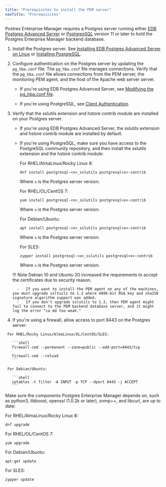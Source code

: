 ```yaml
---
title: "Prerequisites to install the PEM server"
navTitle: "Prerequisites"
---
```


Postres Enterprise Manager requires a Postgres server running either [EDB Postgres Advanced Server](/epas/latest) or [PostgresSQL](/supported-open-source/postgresql/) version 11 or later to hold the Postgres Enterprise Manager backend database. 
  
  1. Install the Postgres server. See [Installing EDB Postgres Advanced Server on Linux](/epas/latest/epas_inst_linux) or [Installing PostgreSQL](/supported-open-source/postgresql/installer/).
  
  2. Configure authentication on the Postgres server by updating the `pg_hba.conf` file. The `pg_hba.conf` file manages connections. Verify that the `pg_hba.conf` file allows connections from the PEM server, the monitoring PEM agent, and the host of the Apache web server server.
  
     - If you're using EDB Postgres Advanced Server, see [Modifying the pg_hba.conf file](/pem/latest/managing_database_server/#modifying-the-pg_hbaconf-file).

     - If you're using PostgreSQL, see [Client Authentication](https://www.postgresql.org/docs/current/auth-pg-hba-conf.html).

  3.  Verify that the sslutils extension and hstore contrib module are installed on your Postgres server.

      -   If you're using EDB Postgres Advanced Server, the sslutils extension and hstore contrib module are installed by default.

      -   If you're using PostgreSQL, make sure you have access to the PostgreSQL community repository, and then install the sslutils extension and the hstore contrib module: 

          For RHEL/AlmaLinux/Rocky Linux 8:
          
          ```shell
          dnf install postgresql-<x>_sslutils postgresql<x>-contrib
          ```

          Where `x` is the Postgres server version.

          For RHEL/OL/CentOS 7:
          
          ```shell
          yum install postgresql-<x>_sslutils postgresql<x>-contrib
          ```

          Where `x` is the Postgres server version.

          For Debian/Ubuntu:
          
          ```shell
          apt install postgresql-<x>_sslutils postgresql<x>-contrib
          ```

          Where `x` is the Postgres server version.

          For SLES:
          
          ```shell
          zypper install postgresql-<x>_sslutils postgresql<x>-contrib
          ```

          Where `x` is the Postgres server version.

      !!! Note
          Debian 10 and Ubuntu 20 increased the requirements to accept the certificates due to security reason.

            -   If you want to install the PEM agent on any of the machines, you must upgrade ssltuils to 1.3 where 4096-bit RSA key and sha256 signature algorithm support was added.
            -   If you don't upgrade sslutils to 1.3, then PEM agent might fail to connect to the PEM backend database server, and it might log the error "ca md too weak."

   4.  If you're using a firewall, allow access to port 8443 on the Postgres server:

     For RHEL/Rocky Linux/AlmaLinux/OL/CentOS/SLES:

       ```shell
       firewall-cmd --permanent --zone=public --add-port=8443/tcp
     
       firewall-cmd --reload
       ```
       
     For Debian/Ubuntu:

       ```shell
       iptables -t filter -A INPUT -p TCP --dport 8443 -j ACCEPT
       ```

Make sure the components Postgres Enterprise Manager depends on, such as python3, libboost, openssl (1.0.2k or later), snmp++, and libcurl, are up to date: 

   For RHEL/AlmaLinux/Rocky Linux 8:

   ```shell
   dnf upgrade
   ```

   For RHEL/OL/CentOS 7:
   
   ```shell
   yum upgrade
   ```

   For Debian/Ubuntu:
   
   ```shell
   apt-get update
   ```

   For SLES:
   
   ```shell
   zypper update
   ```
